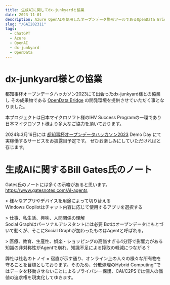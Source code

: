 ```yaml
---
title: 生成AIに関してdx-junkyardと協業
date: 2023-11-01
description: Azure OpenAIを使用したオープンデータ整形ツールであるOpenData Bridgeの開発環境をdx-junkyardチームにご提供
slug: "/GAI202311"
tags:
  - ChatGPT
  - Azure
  - OpenAI
  - dx-junkyard
  - OpenData
---
```


# dx-junkyard様との協業
都知事杯オープンデータハッカソン2023にて出会ったdx-junkyard様との協業し
その成果物である
[OpenData Bridge](https://www.dx-junkyard.com/posts/opendata-bridge)
の開発環境を提供させていただく事となりました。

本プロジェクトは日本マイクロソフト様のIHV Success Programの一環であり
日本マイクロソフト様より多大なご協力を頂いております。

2024年3月16日には
[都知事杯オープンデータハッカソン2023](https://odhackathon.metro.tokyo.lg.jp/)
 Demo Day にて実稼働するサービスをお披露目予定です。
 ぜひお楽しみにしていただければと存じます。

# 生成AIに関するBill Gates氏のノート
Gates氏のノートには多くの示唆があると思います。
  https://www.gatesnotes.com/AI-agents

\> 様々なアプリやデバイスを用途によって切り替える<br />
Windows Copilotはチャット内容に応じて使用するアプリを選択する


\> 仕事、私生活、興味、人間関係の理解<br />
Social Graphはパーソナルアシスタントには必要
Botはオープンデータにもとづいて動くが、そこにSocial Graphが加わったものはAgentと呼ばれる。


\> 医療、教育、生産性、娯楽・ショッピングの高価すぎる4分野で影響力がある<br />
知識の非対称性がAgentで崩れ、知識不足による搾取の軽減につながる？


弊社は社名のトノイ = 宿直が示す通り、オンライン上の人々の様々な所有物を守ることを目標としております。そのため、分散処理のHybrid Computing™ではデータを移動させないことによるプライバシー保護、CAI/C2PSでは個人の価値の追求権を現実化してゆきます。





